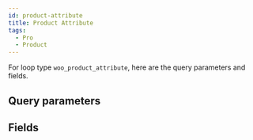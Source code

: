 ```yaml
---
id: product-attribute  
title: Product Attribute  
tags:
  - Pro
  - Product
---
```


For loop type `woo_product_attribute`, here are the query parameters and fields.

## Query parameters

<QueryArgsList args={json.query_args} />

## Fields

<FieldsList fields={json.fields} />
